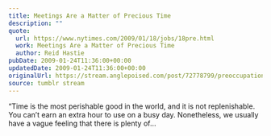 ```yaml
---
title: Meetings Are a Matter of Precious Time
description: ""
quote:
  url: https://www.nytimes.com/2009/01/18/jobs/18pre.html
  work: Meetings Are a Matter of Precious Time
  author: Reid Hastie
pubDate: 2009-01-24T11:36:00+00:00
updatedDate: 2009-01-24T11:36:00+00:00
originalUrl: https://stream.anglepoised.com/post/72778799/preoccupations-meetings-are-a-matter-of-precious
source: tumblr stream
---
```


&ldquo;Time is the most perishable good in the world, and it is not replenishable. You can&rsquo;t earn an extra hour to use on a busy day. Nonetheless, we usually have a vague feeling that there is plenty of&hellip;
